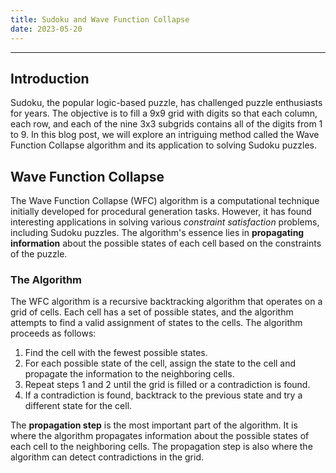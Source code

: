 ```yaml
---
title: Sudoku and Wave Function Collapse
date: 2023-05-20
---
```



<MobileWrapper>
  <Sudoku client:visible />
</MobileWrapper>

---

## Introduction

Sudoku, the popular logic-based puzzle, has challenged puzzle enthusiasts for years.
The objective is to fill a 9x9 grid with digits so that each column, 
each row, and each of the nine 3x3 subgrids contains all of the digits from 1 to 9. 
In this blog post, we will explore an intriguing method called the 
Wave Function Collapse algorithm and its application to solving Sudoku puzzles.

## Wave Function Collapse

The Wave Function Collapse (WFC) algorithm is a computational technique initially developed for procedural generation tasks. 
However, it has found interesting applications in solving various *constraint satisfaction* problems, including Sudoku puzzles. 
The algorithm's essence lies in **propagating information** about the possible states of each cell based on the constraints of the puzzle.

### The Algorithm

The WFC algorithm is a recursive backtracking algorithm that operates on a grid of cells.
Each cell has a set of possible states, and the algorithm attempts to find a valid assignment of states to the cells.
The algorithm proceeds as follows:

1. Find the cell with the fewest possible states.
2. For each possible state of the cell, assign the state to the cell and propagate the information to the neighboring cells.
3. Repeat steps 1 and 2 until the grid is filled or a contradiction is found.
4. If a contradiction is found, backtrack to the previous state and try a different state for the cell.

The **propagation step** is the most important part of the algorithm.
It is where the algorithm propagates information about the possible states of each cell to the neighboring cells.
The propagation step is also where the algorithm can detect contradictions in the grid.

